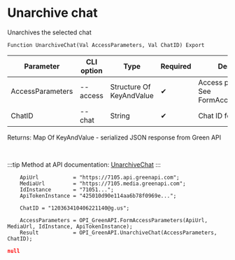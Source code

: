 ﻿---
sidebar_position: 12
---


# Unarchive chat
 Unarchives the selected chat



`Function UnarchiveChat(Val AccessParameters, Val ChatID) Export`

  | Parameter | CLI option | Type | Required | Description |
  |-|-|-|-|-|
  | AccessParameters | --access | Structure Of KeyAndValue | &#x2714; | Access parameters. See FormAccessParameters |
  | ChatID | --chat | String | &#x2714; | Chat ID for dearchiving |

  
  Returns:  Map Of KeyAndValue - serialized JSON response from Green API

<br/>

:::tip
Method at API documentation: [UnarchiveChat](https://green-api.com/docs/api/service/unarchiveChat/)
:::
<br/>



```bsl title="1C:Enterprise/OneScript code example"
    ApiUrl           = "https://7105.api.greenapi.com";
    MediaUrl         = "https://7105.media.greenapi.com";
    IdInstance       = "71051...";
    ApiTokenInstance = "425010d90e114aa6b78f0969e...";

    ChatID = "120363410406221140@g.us";

    AccessParameters = OPI_GreenAPI.FormAccessParameters(ApiUrl, MediaUrl, IdInstance, ApiTokenInstance);
    Result           = OPI_GreenAPI.UnarchiveChat(AccessParameters, ChatID);
```
 



```json title="Result"
null
```
